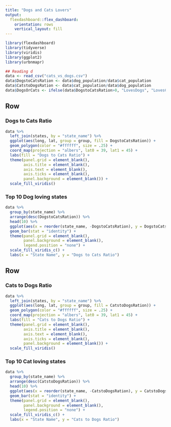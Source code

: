 ---
title: "Dogs and Cats Lovers"
output: 
  flexdashboard::flex_dashboard:
    orientation: rows
    vertical_layout: fill
---

```{r setup, include=FALSE}
library(flexdashboard)
library(tidyverse)
library(viridis)
library(ggplot2)
library(urbnmapr)

## Reading d
data <- read_csv("cats_vs_dogs.csv")
data$DogstoCatsRation <- data$dog_population/data$cat_population
data$CatstoDogsRation <- data$cat_population/data$dog_population
data$DogsOrCats <- ifelse(data$DogstoCatsRation>0, "LovesDogs", "LovesCats")

```

Row {data-height=650}
-----------------------------------------------------------------------

### Dogs to Cats Ratio

```{r}

data %>%
  left_join(states, by = "state_name") %>%
  ggplot(aes(long, lat, group = group, fill = DogstoCatsRation)) +
  geom_polygon(color = "#ffffff", size = .25) +
  coord_map(projection = "albers", lat0 = 39, lat1 = 45) +
  labs(fill = "Dogs to Cats Ratio") +
  theme(panel.grid = element_blank(),
        axis.title = element_blank(),
        axis.text = element_blank(),
        axis.ticks = element_blank(),
        panel.background = element_blank()) +
  scale_fill_viridis()

```


### Top 10 Dog loving states

```{r}

data %>%
  group_by(state_name) %>%
  arrange(desc(DogstoCatsRation)) %>%
  head(10) %>%
  ggplot(aes(x = reorder(state_name, -DogstoCatsRation), y = DogstoCatsRation, fill = DogstoCatsRation)) +
  geom_bar(stat = "identity") +
  theme(panel.grid = element_blank(),
        panel.background = element_blank(),
        legend.position = "none") +
  scale_fill_viridis_c() +
  labs(x = "State Name", y = "Dogs to Cats Ratio")

```


Row {data-height=350}
-----------------------------------------------------------------------

### Cats to Dogs Ratio

```{r}

data %>%
  left_join(states, by = "state_name") %>%
  ggplot(aes(long, lat, group = group, fill = CatstoDogsRation)) +
  geom_polygon(color = "#ffffff", size = .25) +
  coord_map(projection = "albers", lat0 = 39, lat1 = 45) +
  labs(fill = "Cats to Dogs Ratio") +
  theme(panel.grid = element_blank(),
        axis.title = element_blank(),
        axis.text = element_blank(),
        axis.ticks = element_blank(),
        panel.background = element_blank()) +
  scale_fill_viridis()


```

### Top 10 Cat loving states

```{r}

data %>%
  group_by(state_name) %>%
  arrange(desc(CatstoDogsRation)) %>%
  head(10) %>%
  ggplot(aes(x = reorder(state_name, -CatstoDogsRation), y = CatstoDogsRation, fill = CatstoDogsRation)) +
  geom_bar(stat = "identity") +
  theme(panel.grid = element_blank(),
        panel.background = element_blank(),
        legend.position = "none") +
  scale_fill_viridis_c() +
  labs(x = "State Name", y = "Cats to Dogs Ratio")

```

